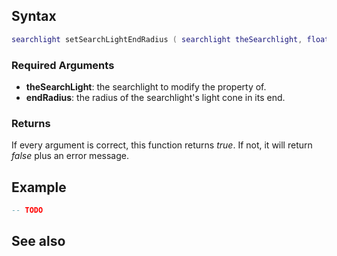  
{{Client function}}
{{Needs_Example}}

{{New feature/item|3.0160|1.6|7683|This function sets the end radius of a [[/Element/Searchlight.md|searchlight]] element.}}

==Syntax== 
<syntaxhighlight lang="lua">
searchlight setSearchLightEndRadius ( searchlight theSearchlight, float endRadius )
</syntaxhighlight>
{{OOP||[[/Element/Searchlight.md|searchLight]]:setEndRadius|endRadius|getSearchLightEndRadius}}

===Required Arguments===
*'''theSearchLight''': the searchlight to modify the property of.
*'''endRadius''': the radius of the searchlight's light cone in its end.

===Returns===
If every argument is correct, this function returns ''true''. If not, it will return ''false'' plus an error message.

==Example==
<syntaxhighlight lang="lua">
-- TODO
</syntaxhighlight>

==See also==
{{Client_searchlight_functions}}